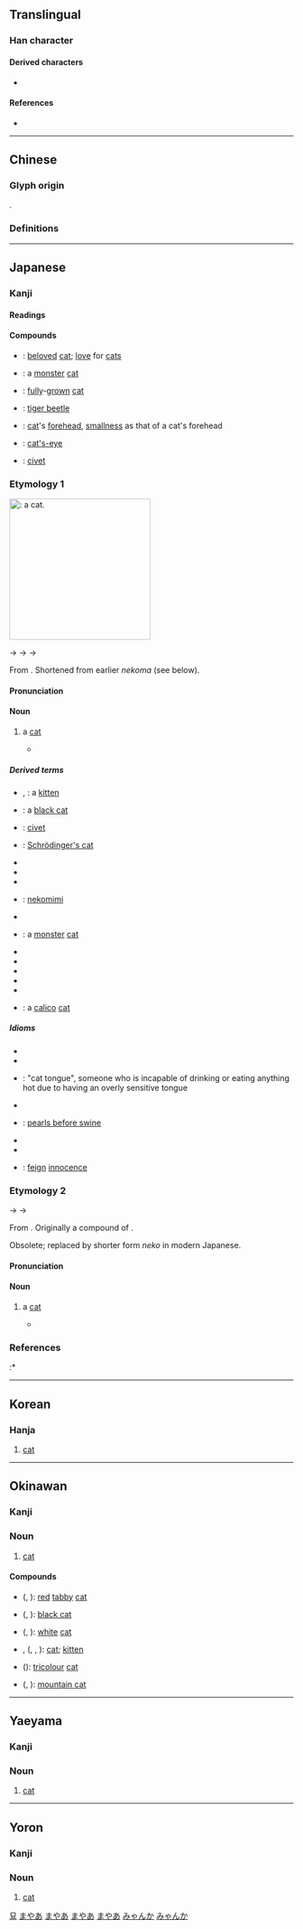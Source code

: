 {{also|貓}}
{{character info/new}}
==Translingual==
{{stroke order|strokes=11}}
{{ja-forms|猫|猫|[[貓]]}}

===Han character===
{{Han char|rn=94|rad=犬|as=08|sn=11|canj=KHTW|four=44260|ids=⿰犭苗}}

====Derived characters====
* {{l|mul|[[𢵝]], [[𫫯]]}}

====References====
* {{Han ref|kx=0714.270|dkj=20535|dj=1127.010|hdz=21352.010|uh=732B|ud=29483}}

----

==Chinese==

===Glyph origin===
{{Han etym}}
{{Han compound|犬|苗|ls=psc|c1=s|c2=p}}.

===Definitions===
{{zh-see|貓|sv}}

----

==Japanese==
{{wp|lang=ja}}

===Kanji===
{{ja-kanji|grade=c|rs=犬08}} <!-- 貓 not listed as kyūjitai form in 2010 Jōyō Kanji -->

====Readings====
{{ja-readings
|goon=みょう<めう
|kanon=びょう<べう, ぼう<ばう
|kun=ねこ-
}}

====Compounds====
{{der-top|Compounds}}
* {{ja-r|愛猫|あいびょう}}: [[beloved]] [[cat]]; [[love]] for [[cats]]
* {{ja-r|怪猫|かいびょう}}: a [[monster]] [[cat]]
* {{ja-r|成猫|せいびょう}}: [[fully]]-[[grown]] [[cat]]
* {{ja-r|斑猫|はんみょう}}: [[tiger beetle]]
* {{ja-r|猫額|びょうがく}}: [[cat]]'s [[forehead]], [[smallness]] as that of a cat's forehead
* {{ja-r|猫睛石|びょうせいせき}}: [[cat's-eye]]
* {{ja-r|霊猫|れいびょう}}: [[civet]]
{{der-bottom}}

===Etymology 1===
[[Image:Cat03.jpg|thumb|250px|{{m|ja|猫|tr=neko}}: a '''[[cat]]'''.]]
{{ja-kanjitab|ねこ|yomi=k}}

{{IPAfont|*⟨ni<sub>1</sub>a-ko<sub>1</sub>ma⟩}} → {{IPAfont|⟨ne<sub>1</sub>ko<sub>1</sub>ma⟩}} → {{IPAchar|/nekoma/}} → {{IPAchar|/neko/}}

From {{inh|ja|ojp|sort=ねこ|-}}.  Shortened from earlier ''nekoma'' (see below).

====Pronunciation====
{{ja-pron|yomi=k|ねこ|acc=1|acc_ref=DJR,NHK}}

====Noun====
{{ja-noun|count=匹|ねこ|ネコ}}

# a [[cat]]
#* {{RQ:Wamyō Ruijushō|7|56}}
#*: {{lang|ja|猫: 野王案、猫、音苗、禰古麻、下總本有和名二字興河海抄引此合、本草和名同訓、或省云'''禰古'''、新撰字鏡、狸、'''禰古'''、按狸一名猫、見本草和名、似虎而小、熊捕鼠為糧}}
#*: {{ja-usex|'''猫'''が二匹居る。|'''ねこ''' が にひき いる。|There are two '''cats'''.}}
#*: {{ja-usex|家には'''猫'''が三匹います。|いえ に は '''ねこ''' が さんびき います。|There are three '''cats''' in the house.}}

=====Derived terms=====
{{der-top}}
* {{ja-r|子猫|こねこ}}, {{ja-r|仔猫|こねこ}}: a [[kitten]]
* {{ja-r|黒猫|くろねこ}}: a [[black cat]]
* {{ja-r|麝香猫|じゃこうねこ}}: [[civet]]
* {{ja-r|シュレーディンガーの猫|^シュレーディンガー の ねこ}}: [[Schrödinger's cat]]
* {{ja-r|猫手|ねこて}}
* {{ja-r|猫間|ねこま}}
* {{ja-r|猫又|ねこまた}}
* {{ja-r|猫耳|ねこみみ}}: [[nekomimi]]
* {{ja-r|唐猫|からねこ}}
* {{ja-r|化け猫|ばけねこ}}: a [[monster]] [[cat]]
* {{ja-r|招き猫|まねきねこ}}
* {{ja-r|虎猫|とらねこ}}
* {{ja-r|どら猫|どらねこ}}
* {{ja-r|山猫|やまねこ}}
* {{ja-r|猫可愛がり|ねこかわいがり}}
* {{ja-r|三毛猫|みけねこ}}: a [[calico]] [[cat]]
{{der-bottom}}

=====Idioms=====
{{der-top|Idioms}}
{{attention|ja|These idioms need glosses.}}
* {{ja-r|猫も杓子も|ねこ も しゃくし も}}
* {{ja-r|猫の手も借りたい|ねこ の て も かりたい}}
* {{ja-r|猫舌|ねこじた}}: "cat tongue", someone who is incapable of drinking or eating anything hot due to having an overly sensitive tongue
* {{ja-r|猫に鰹節|ねこ に かつおぶし}}
* {{ja-r|猫に小判|ねこ に こはん}}: [[pearls before swine]]
* {{ja-r|猫の額|ねこ の ひたい}}
* {{ja-r|借りてきた猫|かりて きた ねこ}}
* {{ja-r|猫を被る|ねこ を かぶる}}: [[feign]] [[innocence]]
{{der-bottom}}

===Etymology 2===
{{ja-kanjitab|ねこま|yomi=k}}

{{IPAfont|*⟨ni<sub>1</sub>a-ko<sub>1</sub>ma⟩}} → {{IPAfont|⟨ne<sub>1</sub>ko<sub>1</sub>ma⟩}} → {{IPAchar|/nekoma/}}

From {{inh|ja|ojp|sort=ねこま|-}}.  Originally a compound of {{compound|lang=ja|sort=ねこま|にゃ|tr1=nya|t1=[[onomatopoeia]] for the sound a cat makes (compare {{noncog|en|mew}}, [[meow]])|こま|tr2=koma|t2=four-legged animal}}.

Obsolete; replaced by shorter form ''neko'' in modern Japanese.

====Pronunciation====
{{ja-pron|yomi=k|ねこま}}

====Noun====
{{ja-noun|ねこま}}

# {{lb|ja|sort=ねこま|obsolete}} a [[cat]]
#* {{RQ:Wamyō Ruijushō|7|56}}
#*: {{lang|ja|猫: 野王案、猫、音苗、'''禰古麻'''、下總本有和名二字興河海抄引此合、本草和名同訓、或省云禰古、新撰字鏡、狸、禰古、按狸一名猫、見本草和名、似虎而小、熊捕鼠為糧}}

===References===
<references/>
:* {{R:Wamyō Ruijushō}}

{{cln|ja|basic words|sort=ねこ}}
{{topics|ja|Cats|sort=ねこ}}

----

==Korean==

===Hanja===
{{ko-hanja/new|고양이|묘}}

# [[cat]]

[[Category:Hanja readings|묘]]

----

==Okinawan==

===Kanji===
{{head|ryu|kanji|hiragana|まやー|romaji|mayā}}

===Noun===
{{head|ryu|noun|hiragana|まやー|romaji|mayā}}

# [[cat]]

====Compounds====
{{der-top|Compounds}}
* {{m|ryu|赤猫}} ({{m|ryu|あかまやー}}, {{m|ryu|akamayā|sc=Latn}}): [[red]] [[tabby]] [[cat]]
* {{m|ryu|黒猫}} ({{m|ryu|くるまやー}}, {{m|ryu|kurumayā|sc=Latn}}): [[black cat]]
* {{m|ryu|白猫}} ({{m|ryu|しるまやー}}, {{m|ryu|shirumayā|sc=Latn}}): [[white]] [[cat]]
* {{m|ryu|猫子}}, {{m|ryu|猫小}} ({{m|ryu|まやーぐゎー}}, {{m|ryu|まやーぐぁー}}, {{m|ryu|mayāgwā|sc=Latn}}): [[cat]]; [[kitten]]
* {{m|ryu|まんちゃーまやー}} ({{m|ryu|manchāmayā|sc=Latn}}): [[tricolour]] [[cat]]
* {{m|ryu|山猫}} ({{m|ryu|やままやー}}, {{m|ryu|yamamayā|sc=Latn}}): [[mountain cat]]
{{der-bottom}}

[[Category:ryu:Cats|まやあ]]
[[Category:ryu:Felids|まやあ]]

----

==Yaeyama==

===Kanji===
{{head|rys|kanji|hiragana|まやー|romaji|mayā}}

===Noun===
{{head|rys|noun|hiragana|まやー|romaji|mayā}}

# [[cat]]

[[Category:rys:Cats|まやあ]]
[[Category:rys:Felids|まやあ]]

----

==Yoron==

===Kanji===
{{head|yox|kanji|hiragana|みゃんか|romaji|myanka}}

===Noun===
{{head|yox|noun|hiragana|みゃんか|romaji|myanka}}

# [[cat]]

[[Category:yox:Cats|みゃんか]]
[[Category:yox:Felids|みゃんか]]
